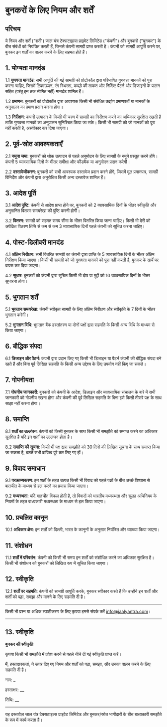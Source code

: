 # बुनकरों के लिए नियम और शर्तें

## परिचय

ये नियम और शर्तें ("शर्तें") जाल यंत्र टेक्सटाइल्स प्राइवेट लिमिटेड ("कंपनी") और बुनकरों ("बुनकर") के बीच संबंधों को नियंत्रित करती हैं, जिनसे कंपनी सामग्री प्राप्त करती है। कंपनी को सामग्री आपूर्ति करने पर, बुनकर इन शर्तों का पालन करने के लिए सहमत होते हैं।

## 1. योग्यता मानदंड

1.1 **गुणवत्ता मानदंड**: सभी आपूर्ति की गई सामग्री को प्रोटोकॉल द्वारा परिभाषित गुणवत्ता मानकों को पूरा करना चाहिए, जिसमें टिकाऊपन, रंग स्थिरता, कपड़े की ताकत और निर्दिष्ट पैटर्न और डिजाइनों के पालन सहित (परंतु इन तक सीमित नहीं) मानदंड शामिल हैं।

1.2 **प्रमाणन**: बुनकरों को प्रोटोकॉल द्वारा आवश्यक किसी भी संबंधित उद्योग प्रमाणपत्रों या मानकों के अनुपालन का प्रमाण प्रदान करना होगा।

1.3 **निरीक्षण**: कंपनी उत्पादन के किसी भी चरण में सामग्री का निरीक्षण करने का अधिकार सुरक्षित रखती है ताकि गुणवत्ता मानकों का अनुपालन सुनिश्चित किया जा सके। किसी भी सामग्री को जो मानकों को पूरा नहीं करती है, अस्वीकार कर दिया जाएगा।

## 2. पूर्व-स्रोत आवश्यकताएँ

2.1 **नमूना जमा**: बुनकरों को थोक उत्पादन से पहले अनुमोदन के लिए सामग्री के नमूने प्रस्तुत करने होंगे। कंपनी 5 व्यावसायिक दिनों के भीतर समीक्षा और फीडबैक या अनुमोदन प्रदान करेगी।

2.2 **दस्तावेजीकरण**: बुनकरों को सभी आवश्यक दस्तावेज प्रदान करने होंगे, जिसमें मूल प्रमाणपत्र, सामग्री विनिर्देश और कंपनी द्वारा अनुरोधित किसी अन्य दस्तावेज शामिल हैं।

## 3. आदेश पूर्ति

3.1 **आदेश पुष्टि**: कंपनी से आदेश प्राप्त होने पर, बुनकरों को 2 व्यावसायिक दिनों के भीतर स्वीकृति और अनुमानित वितरण समयरेखा की पुष्टि करनी होगी।

3.2 **वितरण**: सामग्री को सहमत समय सीमा के भीतर वितरित किया जाना चाहिए। किसी भी देरी को अपेक्षित वितरण तिथि से कम से कम 3 व्यावसायिक दिनों पहले कंपनी को सूचित करना चाहिए।

## 4. पोस्ट-डिलीवरी मानदंड

4.1 **अंतिम निरीक्षण**: सभी वितरित सामग्री का कंपनी द्वारा प्राप्ति के 5 व्यावसायिक दिनों के भीतर अंतिम निरीक्षण किया जाएगा। किसी भी सामग्री को जो गुणवत्ता मानकों को पूरा नहीं करती है, बुनकर के खर्चे पर वापस कर दिया जाएगा।

4.2 **सुधार**: बुनकरों को कंपनी द्वारा सूचित किसी भी दोष या मुद्दों को 10 व्यावसायिक दिनों के भीतर सुधारना होगा।

## 5. भुगतान शर्तें

5.1 **भुगतान समयरेखा**: कंपनी स्वीकृत सामग्री के लिए अंतिम निरीक्षण और स्वीकृति के 7 दिनों के भीतर भुगतान करेगी।

5.2 **भुगतान विधि**: भुगतान बैंक हस्तांतरण या दोनों पक्षों द्वारा सहमति के किसी अन्य विधि के माध्यम से किया जाएगा।

## 6. बौद्धिक संपदा

6.1 **डिजाइन और पैटर्न**: कंपनी द्वारा प्रदान किए गए किसी भी डिजाइन या पैटर्न कंपनी की बौद्धिक संपदा बने रहते हैं और बिना पूर्व लिखित सहमति के किसी अन्य उद्देश्य के लिए उपयोग नहीं किए जा सकते।

## 7. गोपनीयता

7.1 **गोपनीय जानकारी**: बुनकरों को कंपनी के आदेश, डिज़ाइन और व्यावसायिक संचालन के बारे में सभी जानकारी को गोपनीय रखना होगा और कंपनी की पूर्व लिखित सहमति के बिना इसे किसी तीसरे पक्ष के साथ साझा नहीं करना होगा।

## 8. समाप्ति

8.1 **शर्तों का उल्लंघन**: कंपनी को किसी बुनकर के साथ किसी भी समझौते को समाप्त करने का अधिकार सुरक्षित है यदि इन शर्तों का उल्लंघन होता है।

8.2 **समाप्ति की सूचना**: किसी भी पक्ष द्वारा समझौते को 30 दिनों की लिखित सूचना के साथ समाप्त किया जा सकता है, बशर्ते सभी दायित्व पूरे कर लिए गए हों।

## 9. विवाद समाधान

9.1 **परक्राम्यकरण**: इन शर्तों के तहत उत्पन्न किसी भी विवाद को पहले पक्षों के बीच अच्छे विश्वास से बातचीत के माध्यम से हल करने का प्रयास किया जाएगा।

9.2 **मध्यस्थता**: यदि बातचीत विफल होती है, तो विवादों को भारतीय मध्यस्थता और सुलह अधिनियम के नियमों के तहत बाध्यकारी मध्यस्थता के माध्यम से हल किया जाएगा।

## 10. प्रचलित कानून

10.1 **अधिकार क्षेत्र**: इन शर्तों को दिल्ली, भारत के कानूनों के अनुसार नियंत्रित और व्याख्या किया जाएगा।

## 11. संशोधन

11.1 **शर्तों में परिवर्तन**: कंपनी को किसी भी समय इन शर्तों को संशोधित करने का अधिकार सुरक्षित है। किसी भी संशोधन को बुनकरों को लिखित रूप में सूचित किया जाएगा।

## 12. स्वीकृति

12.1 **शर्तों पर सहमति**: कंपनी को सामग्री आपूर्ति करके, बुनकर स्वीकार करते हैं कि उन्होंने इन शर्तों और शर्तों को पढ़ा, समझा और मानने के लिए सहमति दी है।

---

किसी भी प्रश्न या अधिक स्पष्टीकरण के लिए कृपया हमसे संपर्क करें [info@jaalyantra.com](mailto:info@jaalyantra.com)।

---

## 13. स्वीकृति

**बुनकर की स्वीकृति**

कृपया किसी भी समझौते में प्रवेश करने से पहले नीचे दी गई स्वीकृति प्राप्त करें।

मैं, हस्ताक्षरकर्ता, ने ऊपर दिए गए नियम और शर्तों को पढ़ा, समझा, और उनका पालन करने के लिए सहमति दी है।

नाम: **********\_**********

हस्ताक्षर: ********\_\_********

तिथि: **********\_\_**********

---

यह दस्तावेज़ जाल यंत्र टेक्सटाइल्स प्राइवेट लिमिटेड और बुनकर/स्रोत भागीदारों के बीच बाध्यकारी समझौते के रूप में कार्य करता है।
